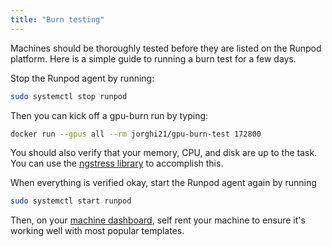 ```yaml
---
title: "Burn testing"
---
```


Machines should be thoroughly tested before they are listed on the Runpod platform. Here is a simple guide to running a burn test for a few days.

Stop the Runpod agent by running:

```bash
sudo systemctl stop runpod
```

Then you can kick off a gpu-burn run by typing:

```bash
docker run --gpus all --rm jorghi21/gpu-burn-test 172800
```

You should also verify that your memory, CPU, and disk are up to the task. You can use the [ngstress library](https://wiki.ubuntu.com/Kernel/Reference/stress-ngstress) to accomplish this.

When everything is verified okay, start the Runpod agent again by running

```bash
sudo systemctl start runpod
```

Then, on your [machine dashboard](https://www.console.runpod.io/host/machines), self rent your machine to ensure it's working well with most popular templates.
